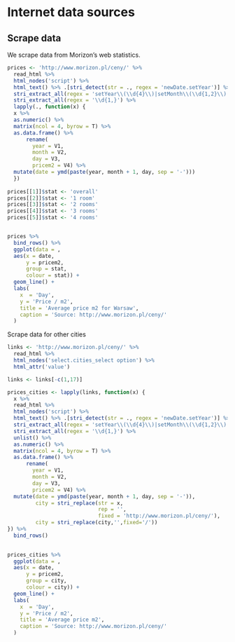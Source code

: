 # Internet data sources


## Scrape data


We scrape data from Morizon's web statistics. 

```r
prices <- 'http://www.morizon.pl/ceny/' %>%
  read_html %>%
  html_nodes('script') %>%
  html_text() %>% .[stri_detect(str = ., regex = 'newDate.setYear')] %>%
  stri_extract_all(regex = 'setYear\\(\\d{4}\\)|setMonth\\(\\d{1,2}\\)|setDate\\(\\d{1,2}\\)|visits\\:\\s{1}\\d{4,5}') %>%
  stri_extract_all(regex = '\\d{1,}') %>%
  lapply(., function(x) {
  x %>%
  as.numeric() %>%
  matrix(ncol = 4, byrow = T) %>%
  as.data.frame() %>%
      rename(
        year = V1,
        month = V2,
        day = V3,
        pricem2 = V4) %>%
  mutate(date = ymd(paste(year, month + 1, day, sep = '-')))
  })
  
prices[[1]]$stat <- 'overall'
prices[[2]]$stat <- '1 room'
prices[[3]]$stat <- '2 rooms'
prices[[4]]$stat <- '3 rooms'
prices[[5]]$stat <- '4 rooms'


prices %>%
  bind_rows() %>%
  ggplot(data = ,
  aes(x = date,
      y = pricem2,
      group = stat,
      colour = stat)) +
  geom_line() +
  labs(
    x  = 'Day',
    y = 'Price / m2',
    title = 'Average price m2 for Warsaw',
    caption = 'Source: http://www.morizon.pl/ceny/'
  )
```

Scrape data for other cities

```r
links <- 'http://www.morizon.pl/ceny/' %>%
  read_html %>%
  html_nodes('select.cities_select option') %>%
  html_attr('value') 

links <- links[-c(1,17)]

prices_cities <- lapply(links, function(x) {
  x %>%
  read_html %>%
  html_nodes('script') %>%
  html_text() %>% .[stri_detect(str = ., regex = 'newDate.setYear')] %>%
  stri_extract_all(regex = 'setYear\\(\\d{4}\\)|setMonth\\(\\d{1,2}\\)|setDate\\(\\d{1,2}\\)|visits\\:\\s{1}\\d{4,5}') %>%
  stri_extract_all(regex = '\\d{1,}') %>%
  unlist() %>%
  as.numeric() %>%
  matrix(ncol = 4, byrow = T) %>%
  as.data.frame() %>%
      rename(
        year = V1,
        month = V2,
        day = V3,
        pricem2 = V4) %>%
  mutate(date = ymd(paste(year, month + 1, day, sep = '-')),
         city = stri_replace(str = x,
                             rep = '',
                             fixed = 'http://www.morizon.pl/ceny/'),
         city = stri_replace(city,'',fixed='/'))
}) %>%
  bind_rows()
  

prices_cities %>%
  ggplot(data = ,
  aes(x = date,
      y = pricem2,
      group = city,
      colour = city)) +
  geom_line() +
  labs(
    x  = 'Day',
    y = 'Price / m2',
    title = 'Average price m2',
    caption = 'Source: http://www.morizon.pl/ceny/'
  )
```




